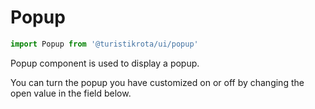 
<Meta of={PopupStories} />

# Popup

```jsx
import Popup from '@turistikrota/ui/popup'
```

Popup component is used to display a popup.

<Alert type='warning'>
  You can turn the popup you have customized on or off by changing the open value in the field below.
</Alert>

<Canvas of={PopupStories.Playground} />

<Controls />
